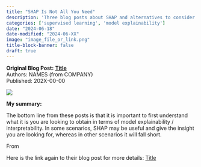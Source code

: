 ```yaml
---
title: "SHAP Is Not All You Need"
description: 'Three blog posts about SHAP and alternatives to consider from ... and ...'
categories: ['supervised learning', 'model explainability']
date: "2024-06-18"
date-modified: "2024-06-XX"
image: "image_file_or_link.png"
title-block-banner: false
draft: true
---
```


::: {.hero-banner}
::: {.hero-text}
**Original Blog Post:**
**[Title](Link)** <br>
Authors: NAMES (from COMPANY) <br>
Published: 202X-00-00
:::
::: {.hero-image}
![](image_file_or_link.png)
:::
:::

**My summary:**

The bottom line from these posts is that it is important to first understand
what it is you are looking to obtain in terms of model explainability / 
interpretability. In some scenarios, SHAP may be useful and give the insight
you are looking for, whereas in other scenarios it will fall short.

From 




Here is the link again to their blog post for more details:
[Title](Link)
